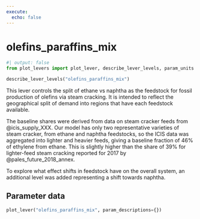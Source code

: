 ```yaml
---
execute:
  echo: false
---
```


# olefins_paraffins_mix

```python
#| output: false
from plot_levers import plot_lever, describe_lever_levels, param_units
```

```python
describe_lever_levels("olefins_paraffins_mix")
```

This lever controls the split of ethane vs naphtha as the feedstock for fossil production of olefins via steam cracking.  It is intended to reflect the geographical split of demand into regions that have each feedstock available.

The baseline shares were derived from data on steam cracker feeds from @icis_supply_XXX. Our model has only two representative varieties of steam cracker, from ethane and naphtha feedstocks, so the ICIS data was aggregated into lighter and heavier feeds, giving a baseline fraction of 46% of ethylene from ethane.  This is slightly higher than the share of 39% for lighter-feed steam cracking reported for 2017 by @pales_future_2018_annex.

To explore what effect shifts in feedstock have on the overall system, an additional level was added representing a shift towards naphtha.

## Parameter data

```python
plot_lever("olefins_paraffins_mix", param_descriptions={})
```
